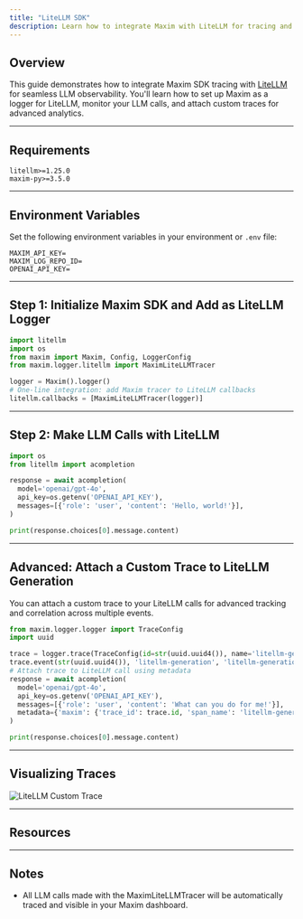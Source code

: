 ```yaml
---
title: "LiteLLM SDK"
description: Learn how to integrate Maxim with LiteLLM for tracing and monitoring
---
```


## Overview

This guide demonstrates how to integrate Maxim SDK tracing with [LiteLLM](https://github.com/BerriAI/litellm) for seamless LLM observability. You'll learn how to set up Maxim as a logger for LiteLLM, monitor your LLM calls, and attach custom traces for advanced analytics.

---

## Requirements

```
litellm>=1.25.0
maxim-py>=3.5.0
```

---

## Environment Variables

Set the following environment variables in your environment or `.env` file:

```
MAXIM_API_KEY=
MAXIM_LOG_REPO_ID=
OPENAI_API_KEY=
```

---

## Step 1: Initialize Maxim SDK and Add as LiteLLM Logger

```python {8}
import litellm
import os
from maxim import Maxim, Config, LoggerConfig
from maxim.logger.litellm import MaximLiteLLMTracer

logger = Maxim().logger()
# One-line integration: add Maxim tracer to LiteLLM callbacks
litellm.callbacks = [MaximLiteLLMTracer(logger)]
```

---

## Step 2: Make LLM Calls with LiteLLM

```python
import os
from litellm import acompletion

response = await acompletion(
  model='openai/gpt-4o',
  api_key=os.getenv('OPENAI_API_KEY'),
  messages=[{'role': 'user', 'content': 'Hello, world!'}],
)

print(response.choices[0].message.content)
```

---

## Advanced: Attach a Custom Trace to LiteLLM Generation

You can attach a custom trace to your LiteLLM calls for advanced tracking and correlation across multiple events.

```python {11}
from maxim.logger.logger import TraceConfig
import uuid

trace = logger.trace(TraceConfig(id=str(uuid.uuid4()), name='litellm-generation'))
trace.event(str(uuid.uuid4()), 'litellm-generation', 'litellm-generation', {})
# Attach trace to LiteLLM call using metadata
response = await acompletion(
  model='openai/gpt-4o',
  api_key=os.getenv('OPENAI_API_KEY'),
  messages=[{'role': 'user', 'content': 'What can you do for me!'}],
  metadata={'maxim': {'trace_id': trace.id, 'span_name': 'litellm-generation'}}
)

print(response.choices[0].message.content)
```

---

## Visualizing Traces

![LiteLLM Custom Trace](/images/docs/sdk/python/litellm/litellm-dashboard.png)

---

## Resources

<CardGroup cols={2}>
  <Card title="LiteLLM integration cookbook (GitHub)" icon="github" href="https://github.com/maximhq/maxim-cookbooks/blob/main/python/observability-online-eval/litellm/litellm-one-line-integration.ipynb">
  </Card>
  <Card title="LiteLLM integration cookbook (Colab)" icon="g" href="https://colab.research.google.com/github/maximhq/maxim-cookbooks/blob/main/python/observability-online-eval/litellm/litellm-one-line-integration.ipynb">
  </Card>
</CardGroup>

---

## Notes

- All LLM calls made with the MaximLiteLLMTracer will be automatically traced and visible in your Maxim dashboard.